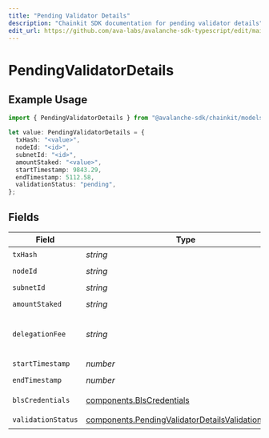 ```yaml
---
title: "Pending Validator Details"
description: "Chainkit SDK documentation for pending validator details"
edit_url: https://github.com/ava-labs/avalanche-sdk-typescript/edit/main/chainkit/docs/models/components/pendingvalidatordetails.md
---
```


# PendingValidatorDetails

## Example Usage

```typescript
import { PendingValidatorDetails } from "@avalanche-sdk/chainkit/models/components";

let value: PendingValidatorDetails = {
  txHash: "<value>",
  nodeId: "<id>",
  subnetId: "<id>",
  amountStaked: "<value>",
  startTimestamp: 9843.29,
  endTimestamp: 5112.58,
  validationStatus: "pending",
};
```

## Fields

| Field                                                                                                                    | Type                                                                                                                     | Required                                                                                                                 | Description                                                                                                              |
| ------------------------------------------------------------------------------------------------------------------------ | ------------------------------------------------------------------------------------------------------------------------ | ------------------------------------------------------------------------------------------------------------------------ | ------------------------------------------------------------------------------------------------------------------------ |
| `txHash`                                                                                                                 | *string*                                                                                                                 | :heavy_check_mark:                                                                                                       | N/A                                                                                                                      |
| `nodeId`                                                                                                                 | *string*                                                                                                                 | :heavy_check_mark:                                                                                                       | N/A                                                                                                                      |
| `subnetId`                                                                                                               | *string*                                                                                                                 | :heavy_check_mark:                                                                                                       | N/A                                                                                                                      |
| `amountStaked`                                                                                                           | *string*                                                                                                                 | :heavy_check_mark:                                                                                                       | N/A                                                                                                                      |
| `delegationFee`                                                                                                          | *string*                                                                                                                 | :heavy_minus_sign:                                                                                                       | The percentage of total estimated delegator rewards allocated to validator nodes for supporting delegations.             |
| `startTimestamp`                                                                                                         | *number*                                                                                                                 | :heavy_check_mark:                                                                                                       | N/A                                                                                                                      |
| `endTimestamp`                                                                                                           | *number*                                                                                                                 | :heavy_check_mark:                                                                                                       | N/A                                                                                                                      |
| `blsCredentials`                                                                                                         | [components.BlsCredentials](https://github.com/ava-labs/avalanche-sdk-typescript/blob/main/chainkit/models/components/blscredentials.md)                                                   | :heavy_minus_sign:                                                                                                       | Present for AddPermissionlessValidatorTx                                                                                 |
| `validationStatus`                                                                                                       | [components.PendingValidatorDetailsValidationStatus](https://github.com/ava-labs/avalanche-sdk-typescript/blob/main/chainkit/models/components/pendingvalidatordetailsvalidationstatus.md) | :heavy_check_mark:                                                                                                       | N/A                                                                                                                      |